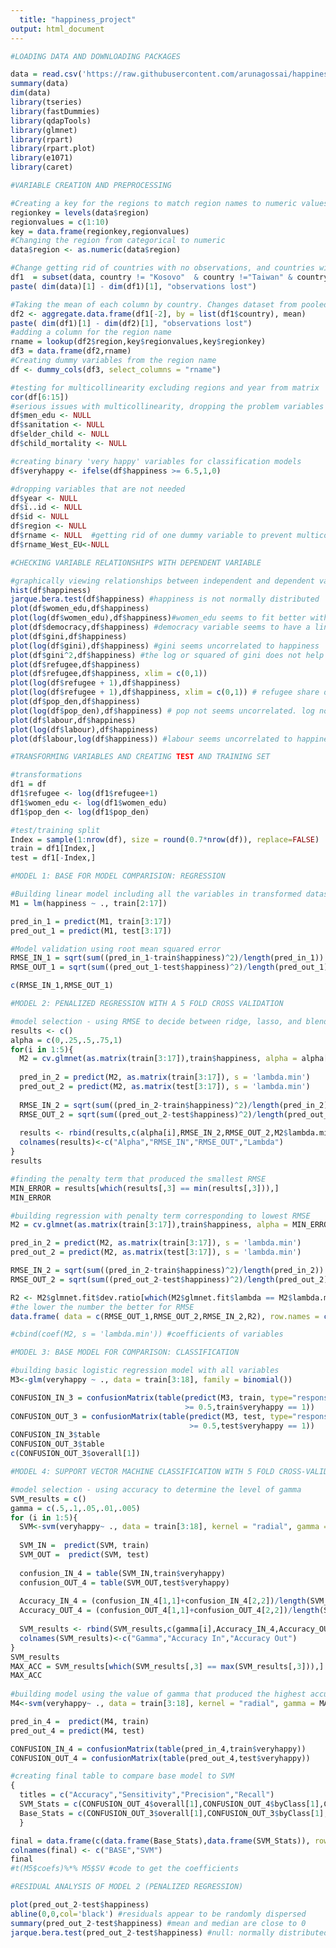 ---
  title: "happiness_project"
output: html_document
---
  
  
  
```{r happiness, echo=FALSE}
#LOADING DATA AND DOWNLOADING PACKAGES

data = read.csv('https://raw.githubusercontent.com/arunagossai/happiness_project_R/master/happiness_data.csv', header = TRUE)
summary(data)
dim(data)
library(tseries)
library(fastDummies)
library(qdapTools)
library(glmnet)
library(rpart)
library(rpart.plot)
library(e1071)
library(caret)
```



```{r happiness, echo=FALSE}
#VARIABLE CREATION AND PREPROCESSING

#Creating a key for the regions to match region names to numeric values
regionkey = levels(data$region)
regionvalues = c(1:10)
key = data.frame(regionkey,regionvalues)
#Changing the region from categorical to numeric
data$region <- as.numeric(data$region)

#Change getting rid of countries with no observations, and countries with no democracy value
df1  = subset(data, country != "Kosovo"  & country !="Taiwan" & country!="Sudan" & democracy!= 'NA')
paste( dim(data)[1] - dim(df1)[1], "observations lost")

#Taking the mean of each column by country. Changes dataset from pooled cross-sectional to cross-sectional. This is done because each country does not have the same number of observations (years). Chose the mean instead of median because of the low variance between different years for one country.
df2 <- aggregate.data.frame(df1[-2], by = list(df1$country), mean)
paste( dim(df1)[1] - dim(df2)[1], "observations lost")
#adding a column for the region name
rname = lookup(df2$region,key$regionvalues,key$regionkey)
df3 = data.frame(df2,rname)
#Creating dummy variables from the region name
df <- dummy_cols(df3, select_columns = "rname")

#testing for multicollinearity excluding regions and year from matrix
cor(df[6:15])
#serious issues with multicollinearity, dropping the problem variables
df$men_edu <- NULL
df$sanitation <- NULL
df$elder_child <- NULL
df$child_mortality <- NULL

#creating binary 'very happy' variables for classification models
df$veryhappy <- ifelse(df$happiness >= 6.5,1,0)

#dropping variables that are not needed
df$year <- NULL
df$ï..id <- NULL
df$id <- NULL
df$region <- NULL
df$rname <- NULL  #getting rid of one dummy variable to prevent multicollinearity
df$rname_West_EU<-NULL
```




```{r happiness, echo=FALSE}
#CHECKING VARIABLE RELATIONSHIPS WITH DEPENDENT VARIABLE

#graphically viewing relationships between independent and dependent variables
hist(df$happiness)
jarque.bera.test(df$happiness) #happiness is not normally distributed
plot(df$women_edu,df$happiness)
plot(log(df$women_edu),df$happiness)#women_edu seems to fit better with log(women_edu)
plot(df$democracy,df$happiness) #democracy variable seems to have a linear relationship
plot(df$gini,df$happiness) 
plot(log(df$gini),df$happiness) #gini seems uncorrelated to happiness
plot(df$gini^2,df$happiness) #the log or squared of gini does not help the fit
plot(df$refugee,df$happiness) 
plot(df$refugee,df$happiness, xlim = c(0,1))
plot(log(df$refugee + 1),df$happiness)
plot(log(df$refugee + 1),df$happiness, xlim = c(0,1)) # refugee share does not seem to be correlated, log helps with variance
plot(df$pop_den,df$happiness)
plot(log(df$pop_den),df$happiness) # pop not seems uncorrelated. log noticably reduces variance
plot(df$labour,df$happiness)
plot(log(df$labour),df$happiness)
plot(df$labour,log(df$happiness)) #labour seems uncorrelated to happiness
```




```{r}
#TRANSFORMING VARIABLES AND CREATING TEST AND TRAINING SET

#transformations
df1 = df
df1$refugee <- log(df1$refugee+1)
df1$women_edu <- log(df1$women_edu)
df1$pop_den <- log(df1$pop_den)

#test/training split
Index = sample(1:nrow(df), size = round(0.7*nrow(df)), replace=FALSE)
train = df1[Index,]
test = df1[-Index,]
```




```{r}
#MODEL 1: BASE FOR MODEL COMPARISION: REGRESSION

#Building linear model including all the variables in transformed dataset
M1 = lm(happiness ~ ., train[2:17])

pred_in_1 = predict(M1, train[3:17])
pred_out_1 = predict(M1, test[3:17])

#Model validation using root mean squared error
RMSE_IN_1 = sqrt(sum((pred_in_1-train$happiness)^2)/length(pred_in_1))
RMSE_OUT_1 = sqrt(sum((pred_out_1-test$happiness)^2)/length(pred_out_1))

c(RMSE_IN_1,RMSE_OUT_1)
```




```{r}
#MODEL 2: PENALIZED REGRESSION WITH A 5 FOLD CROSS VALIDATION

#model selection - using RMSE to decide between ridge, lasso, and blended penalties 
results <- c()
alpha = c(0,.25,.5,.75,1)
for(i in 1:5){
  M2 = cv.glmnet(as.matrix(train[3:17]),train$happiness, alpha = alpha[i], nfolds = 5)
  
  pred_in_2 = predict(M2, as.matrix(train[3:17]), s = 'lambda.min')
  pred_out_2 = predict(M2, as.matrix(test[3:17]), s = 'lambda.min')
  
  RMSE_IN_2 = sqrt(sum((pred_in_2-train$happiness)^2)/length(pred_in_2))
  RMSE_OUT_2 = sqrt(sum((pred_out_2-test$happiness)^2)/length(pred_out_2))
  
  results <- rbind(results,c(alpha[i],RMSE_IN_2,RMSE_OUT_2,M2$lambda.min))
  colnames(results)<-c("Alpha","RMSE_IN","RMSE_OUT","Lambda")
}
results

#finding the penalty term that produced the smallest RMSE
MIN_ERROR = results[which(results[,3] == min(results[,3])),]
MIN_ERROR

#building regression with penalty term corresponding to lowest RMSE
M2 = cv.glmnet(as.matrix(train[3:17]),train$happiness, alpha = MIN_ERROR[1], nfolds = 5)

pred_in_2 = predict(M2, as.matrix(train[3:17]), s = 'lambda.min')
pred_out_2 = predict(M2, as.matrix(test[3:17]), s = 'lambda.min')

RMSE_IN_2 = sqrt(sum((pred_in_2-train$happiness)^2)/length(pred_in_2))
RMSE_OUT_2 = sqrt(sum((pred_out_2-test$happiness)^2)/length(pred_out_2))

R2 <- M2$glmnet.fit$dev.ratio[which(M2$glmnet.fit$lambda == M2$lambda.min)]
#the lower the number the better for RMSE
data.frame( data = c(RMSE_OUT_1,RMSE_OUT_2,RMSE_IN_2,R2), row.names = c("RMSE Out Base","Penalty RMSE Out","Penalty RMSE In","Penalty R-Squared"))

#cbind(coef(M2, s = 'lambda.min')) #coefficients of variables

```




```{r}
#MODEL 3: BASE MODEL FOR COMPARISON: CLASSIFICATION

#building basic logistic regression model with all variables 
M3<-glm(veryhappy ~ ., data = train[3:18], family = binomial())

CONFUSION_IN_3 = confusionMatrix(table(predict(M3, train, type="response")
                                       >= 0.5,train$veryhappy == 1))
CONFUSION_OUT_3 = confusionMatrix(table(predict(M3, test, type="response")
                                        >= 0.5,test$veryhappy == 1))
CONFUSION_IN_3$table
CONFUSION_OUT_3$table
c(CONFUSION_OUT_3$overall[1])
```





```{r}
#MODEL 4: SUPPORT VECTOR MACHINE CLASSIFICATION WITH 5 FOLD CROSS-VALIDATION

#model selection - using accuracy to determine the level of gamma
SVM_results = c()
gamma = c(.5,.1,.05,.01,.005)
for (i in 1:5){
  SVM<-svm(veryhappy~ ., data = train[3:18], kernel = "radial", gamma = gamma[i], type="C-classification", cross = 5)
 
  SVM_IN =  predict(SVM, train)
  SVM_OUT =  predict(SVM, test)
 
  confusion_IN_4 = table(SVM_IN,train$veryhappy)
  confusion_OUT_4 = table(SVM_OUT,test$veryhappy)
 
  Accuracy_IN_4 = (confusion_IN_4[1,1]+confusion_IN_4[2,2])/length(SVM_IN)
  Accuracy_OUT_4 = (confusion_OUT_4[1,1]+confusion_OUT_4[2,2])/length(SVM_OUT)
 
  SVM_results <- rbind(SVM_results,c(gamma[i],Accuracy_IN_4,Accuracy_OUT_4))
  colnames(SVM_results)<-c("Gamma","Accuracy In","Accuracy Out")
}
SVM_results
MAX_ACC = SVM_results[which(SVM_results[,3] == max(SVM_results[,3])),]
MAX_ACC
 
#building model using the value of gamma that produced the highest accuracy
M4<-svm(veryhappy~ ., data = train[3:18], kernel = "radial", gamma = MAX_ACC[1], type="C-classification")

pred_in_4 =  predict(M4, train)
pred_out_4 = predict(M4, test)

CONFUSION_IN_4 = confusionMatrix(table(pred_in_4,train$veryhappy))
CONFUSION_OUT_4 = confusionMatrix(table(pred_out_4,test$veryhappy))

#creating final table to compare base model to SVM
{
  titles = c("Accuracy","Sensitivity","Precision","Recall")
  SVM_Stats = c(CONFUSION_OUT_4$overall[1],CONFUSION_OUT_4$byClass[1],CONFUSION_OUT_4$byClass[5],CONFUSION_OUT_4$byClass[6])
  Base_Stats = c(CONFUSION_OUT_3$overall[1],CONFUSION_OUT_3$byClass[1],CONFUSION_OUT_3$byClass[5],CONFUSION_OUT_3$byClass[6])
  } 

final = data.frame(c(data.frame(Base_Stats),data.frame(SVM_Stats)), row.names = titles)
colnames(final) <- c("BASE","SVM")
final
#t(M5$coefs)%*% M5$SV #code to get the coefficients
```


```{r}
#RESIDUAL ANALYSIS OF MODEL 2 (PENALIZED REGRESSION)

plot(pred_out_2-test$happiness) 
abline(0,0,col='black') #residuals appear to be randomly dispersed
summary(pred_out_2-test$happiness) #mean and median are close to 0
jarque.bera.test(pred_out_2-test$happiness) #null: normally distributed
```

